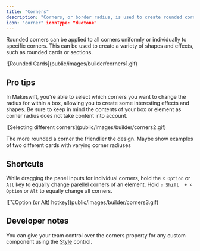 ```yaml
---
title: "Corners"
description: "Corners, or border radius, is used to create rounded corners on elements by defining the radius of the element's corners."
icon: "corner" iconType: "duotone"
---
```


Rounded corners can be applied to all corners uniformly or individually to specific corners. This can be used to create a variety of shapes and effects, such as rounded cards or sections.

<Frame>![Rounded Cards](public/images/builder/corners1.gif)</Frame>

## Pro tips

In Makeswift, you're able to select which corners you want to change the radius for within a box, allowing you to create some interesting effects and shapes. Be sure to keep in mind the contents of your box or element as corner radius does not take content into account.

<Frame>
  ![Selecting different corners](public/images/builder/corners2.gif)
</Frame>

The more rounded a corner the friendlier the design. Maybe show examples of two different cards with varying corner radiuses

## Shortcuts

While dragging the panel inputs for individual corners, hold the `⌥ Option` or `Alt` key to equally change parellel corners of an element. Hold `⇧ Shift  + ⌥ Option` or `Alt` to equally change all corners.

<Frame>![⌥Option (or Alt) hotkey](public/images/builder/corners3.gif)</Frame>

## Developer notes

You can give your team control over the corners property for any custom component using the [Style](/developer/reference/controls/style) control.
